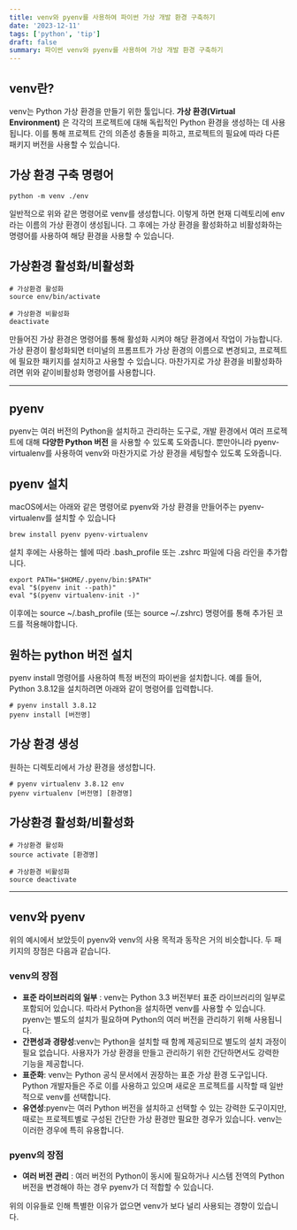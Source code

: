 ```yaml
---
title: venv와 pyenv를 사용하여 파이썬 가상 개발 환경 구축하기
date: '2023-12-11'
tags: ['python', 'tip']
draft: false
summary: 파이썬 venv와 pyenv를 사용하여 가상 개발 환경 구축하기
---
```


## venv란?

venv는 Python 가상 환경을 만들기 위한 툴입니다.
**가상 환경(Virtual Environment)** 은 각각의 프로젝트에 대해 독립적인 Python 환경을 생성하는 데 사용됩니다.
이를 통해 프로젝트 간의 의존성 충돌을 피하고, 프로젝트의 필요에 따라 다른 패키지 버전을 사용할 수 있습니다.

## 가상 환경 구축 명령어

```shell
python -m venv ./env
```
일반적으로 위와 같은 명령어로 venv를 생성합니다.
이렇게 하면 현재 디렉토리에 env라는 이름의 가상 환경이 생성됩니다. 그 후에는 가상 환경을 활성화하고 비활성화하는 명령어를 사용하여 해당 환경을 사용할 수 있습니다.

## 가상환경 활성화/비활성화

```shell
# 가상환경 활성화
source env/bin/activate

# 가상환경 비활성화
deactivate
```
만들어진 가상 환경은 명령어를 통해 활성화 시켜야 해당 환경에서 작업이 가능합니다.
가상 환경이 활성화되면 터미널의 프롬프트가 가상 환경의 이름으로 변경되고, 프로젝트에 필요한 패키지를 설치하고 사용할 수 있습니다.
마찬가지로 가상 환경을 비활성화하려면 위와 같이비활성화 명령어를 사용합니다.

---

## pyenv
pyenv는 여러 버전의 Python을 설치하고 관리하는 도구로, 개발 환경에서 여러 프로젝트에 대해 **다양한 Python 버전** 을 사용할 수 있도록 도와줍니다.
뿐만아니라 pyenv-virtualenv를 사용하여 venv와 마찬가지로 가상 환경을 세팅할수 있도록 도와줍니다.

## pyenv 설치
macOS에서는 아래와 같은 명령어로 pyenv와 가상 환경을 만들어주는 pyenv-virtualenv를 설치할 수 있습니다

```shell
brew install pyenv pyenv-virtualenv
```

설치 후에는 사용하는 쉘에 따라 .bash_profile 또는 .zshrc 파일에 다음 라인을 추가합니다.
```shell
export PATH="$HOME/.pyenv/bin:$PATH"
eval "$(pyenv init --path)"
eval "$(pyenv virtualenv-init -)"
```

이후에는 source ~/.bash_profile (또는 source ~/.zshrc) 명령어를 통해 추가된 코드를 적용해야합니다.

## 원하는 python 버전 설치
pyenv install 명령어를 사용하여 특정 버전의 파이썬을 설치합니다. 예를 들어, Python 3.8.12을 설치하려면 아래와 같이 명령어를 입력합니다.
```shell
# pyenv install 3.8.12
pyenv install [버전명]
```

## 가상 환경 생성
원하는 디렉토리에서 가상 환경을 생성합니다.
```shell
# pyenv virtualenv 3.8.12 env
pyenv virtualenv [버전명] [환경명]
```

## 가상환경 활성화/비활성화
```shell
# 가상환경 활성화
source activate [환경명]

# 가상환경 비활성화
source deactivate
```

---
## venv와 pyenv
위의 예시에서 보았듯이 pyenv와 venv의 사용 목적과 동작은 거의 비슷합니다. 두 패키지의 장점은 다음과 같습니다.

### venv의 장점
- **표준 라이브러리의 일부** : venv는 Python 3.3 버전부터 표준 라이브러리의 일부로 포함되어 있습니다. 따라서 Python을 설치하면 venv를 사용할 수 있습니다. pyenv는 별도의 설치가 필요하며 Python의 여러 버전을 관리하기 위해 사용됩니다.
- **간편성과 경량성**:venv는 Python을 설치할 때 함께 제공되므로 별도의 설치 과정이 필요 없습니다. 사용자가 가상 환경을 만들고 관리하기 위한 간단하면서도 강력한 기능을 제공합니다.
- **표준화**: venv는 Python 공식 문서에서 권장하는 표준 가상 환경 도구입니다. Python 개발자들은 주로 이를 사용하고 있으며 새로운 프로젝트를 시작할 때 일반적으로 venv를 선택합니다.
- **유연성**:pyenv는 여러 Python 버전을 설치하고 선택할 수 있는 강력한 도구이지만, 때로는 프로젝트별로 구성된 간단한 가상 환경만 필요한 경우가 있습니다. venv는 이러한 경우에 특히 유용합니다.

### pyenv의 장점
- **여러 버전 관리** : 여러 버전의 Python이 동시에 필요하거나 시스템 전역의 Python 버전을 변경해야 하는 경우 pyenv가 더 적합할 수 있습니다.

위의 이유들로 인해 특별한 이유가 없으면 venv가 보다 널리 사용되는 경향이 있습니다.